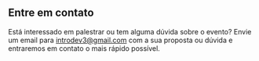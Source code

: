 ## Entre em contato

Está interessado em palestrar ou tem alguma dúvida sobre o evento?
Envie um email para <a href="mailto:introdev3@gmail.com">introdev3@gmail.com</a> com a sua proposta ou dúvida e
entraremos em contato o mais rápido possível.

